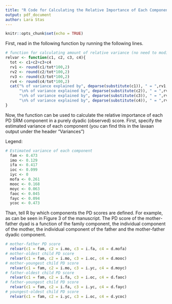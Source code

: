 ---
title: "R Code for Calculating the Relative Importance of Each Component in a PD Observed Score"
output: pdf_document
author: Lara Stas
---

```{r setup, include=FALSE}
knitr::opts_chunk$set(echo = TRUE)
```

First, read in the following function by running the following lines. 

```{r, message = F}
# function for calculating amount of relative variance (no need to modify)
relvar <- function(c1, c2, c3, c4){
  tot <- c1+c2+c3+c4
  rv1 <- round(c1/tot*100,2)
  rv2 <- round(c2/tot*100,2)
  rv3 <- round(c3/tot*100,2)
  rv4 <- round(c4/tot*100,2)
  cat("% of variance explained by", deparse(substitute(c1)), " = ",rv1, 
      "\n% of variance explained by", deparse(substitute(c2)), " = ",rv2, 
      "\n% of variance explained by", deparse(substitute(c3)), " = ",rv3, 
      "\n% of variance explained by", deparse(substitute(c4)), " = ",rv4)
}
```

Now, the function can be used to calculate the relative importance of each PD SRM component in a purely dyadic (observed) score.
First, specify the estimated variance of each component (you can find this in the lavaan output under the header "Variances")

Legend: 
\begin{itemize}
  \item fam = family component
  \item i =  individual component
  \item d = dyadic component
  \item roles: mo = mother; fa = father; oc = oldest child; yc = youngest child.
\end{itemize}

```{r, message = F}
# Estimated variance of each component
  fam <- 0.473
  imo <- 0.129
  ifa <- 0.417
  ioc <- 0.099
  iyc <- 0
  mofa <- 0.261
  mooc <- 0.168
  moyc <- 0.063
  faoc <- 0.045
  fayc <- 0.094
  ycoc <- 0.473
```

Than, tell R by which components the PD scores are defined. For example, as can be seen in Figure 3 of the manuscript. The PD score of the mother-father dyad is a function of the family component, the individual component of the mother, the individual component of the father and the mother-father dyadic component.

```{r, message = F}
# mother-father PD score
  relvar(c1 = fam, c2 = i.mo, c3 = i.fa, c4 = d.mofa)
# mother-oldest child PD score
  relvar(c1 = fam, c2 = i.mo, c3 = i.oc, c4 = d.mooc)
# mother-youngest child PD score
  relvar(c1 = fam, c2 = i.mo, c3 = i.yc, c4 = d.moyc)
# father-oldest child PD score
  relvar(c1 = fam, c2 = i.fa, c3 = i.oc, c4 = d.faoc)
# father-youngest child PD score
  relvar(c1 = fam, c2 = i.fa, c3 = i.yc, c4 = d.fayc)
# youngest-oldest child PD score
  relvar(c1 = fam, c2 = i.yc, c3 = i.oc, c4 = d.ycoc)
```
